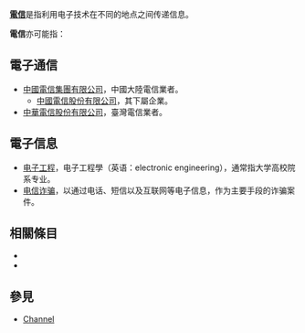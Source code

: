 '''[[電信|電信]]'''是指利用电子技术在不同的地点之间传递信息。

'''電信'''亦可能指：

== 電子通信 ==
* [[中國電信集團有限公司|中國電信集團有限公司]]，中國大陸電信業者。
**[[中國電信股份有限公司|中國電信股份有限公司]]，其下屬企業。
*[[中華電信股份有限公司|中華電信股份有限公司]]，臺灣電信業者。

== 電子信息 ==
* [[电子工程|电子工程]]，电子工程學（英语：electronic engineering），通常指大学高校院系专业。
* [[电信诈骗|电信诈骗]]，以通过电话、短信以及互联网等电子信息，作为主要手段的诈骗案件。

== 相關條目 ==
*{{lookfrom|電信}}
*{{lookfrom|电信}}

== 參見 ==
* [[Channel|Channel]]

{{Disambig|D|cat=二字消歧義}}